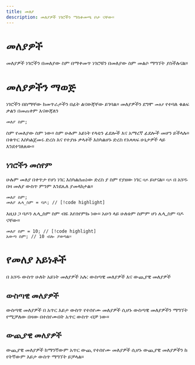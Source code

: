 ```yaml
---
title: መለያ
description: መለያዎች ነገሮችን ማስቀመጫ ቦታ ናቸው።
---
```


# መለያዎች

መለያዎች ነገሮችን በመለያው ስም በማቀመጥ ነገሮቹን በመለያው ስም መልሶ ማግኘት ያስችሉናል።

# መለያዎችን ማወጅ

ነገሮችን በስማቸው ከመጥራታችን በፊት ልናውጃቸው ይገባል። መለያዎችን ደግሞ `መለያ` የተባለ ቁልፍ ቃልን በመጠቀም እናውጃለን

```ahadu
መለያ ስም;
```
ስም የመለያው ስም ነው። ስም ሁሉም አይነት የላቲን ፊደሎች እና አማረኛ ፊደሎች መሆን ይችላሉ። በቁጥር እስካልጀመሩ ድረስ እና የተያዙ ቃላቶች እስካልሆኑ ድረስ <Link className="text-primary hover:text-off-blue transition-colors" href='/am/docs/the-language#የአጻጻፍ-ሁኔታዎች'>የአጻጻፍ ሁኔታዎች</Link> ላይ እንደተገለጸው።

## ነገሮችን መሰየም

ሁሉም መለያ በቀጥታ የሆነ ነገር እስካልሰጠነው ድረስ ያ ስም የያዘው ነገር `ባዶ` ይሆናል። `ባዶ` በ አሃዱ በዛ መለያ ውስጥ ምንም እንደሌለ ያመላክታል።

```ahadu
መለያ ስም;
መለያ ሌላ_ስም = ባዶ; // [!code highlight]
```
እዚህ ጋ ባዶን ሌላ_ስም ስም ብዬ እየሰየምኩ ነው። አሁን ላይ ሁለቱም ስምም ሆነ ሌላ_ስም ባዶ ናቸው።

```ahadu
መለያ ስም = 10; // [!code highlight]
አውጣ ስም; // 10 ብሎ ያወጣል።
```

# የመለያ አይነቶች

በ አሃዱ ውስጥ ሁለት አይነት መለያዎች አሉ: ውስጣዊ መለያዎች እና ውጪያዊ መለያዎች

## ውስጣዊ መለያዎች
ውስጣዊ መለያዎች በ <Link className="text-primary hover:text-off-blue transition-colors" href='/am/docs/the-language/block-statements-and-grouping#block-statements'>አጥር</Link> እይታ ውስጥ የተሰየሙ መለያዎች ሲሆኑ ውስጣዊ መለያዎችን ማግኘት የሚቻለው በዛው በተሰየሙበት አጥር ውስጥ ብቻ ነው።

## ውጪያዊ መለያዎች
ውጪያዊ መለያዎች ከማንኛውም <Link className="text-primary hover:text-off-blue transition-colors" href='/am/docs/the-language/block-statements-and-grouping#block-statements'>አጥር</Link> ውጪ የተሰየሙ መለያዎች ሲሆኑ ውጪያዊ መለያዎችን ከ የትኛውም እይታ ውስጥ ማግኘት ይቻላል።

